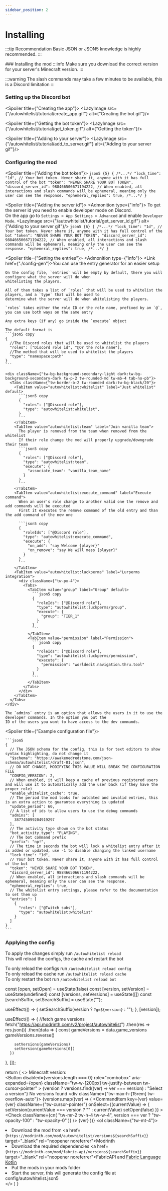 ```yaml
---
sidebar_position: 2
---
```



# Installing

:::tip Recommendation
  Basic JSON or JSON5 knowledge is highly recommended.
:::

<Steps>
  ### Installing the mod
  :::info
  Make sure you download the correct version for your server's Minecraft version.
  :::

  [//]: # (Dropdown to select a minecraft version)
  <VersionPicker/>

  :::warning
  The slash commands may take a few minutes to be available, this is a Discord limitation
  :::

  ### Setting up the Discord bot

  <Spoiler title={"Creating the app"}>
    <LazyImage
      src={"/autowhitelist/tutorial/create_app.gif"}
      alt={"Creating the bot gif"}/>
  </Spoiler>

  <Spoiler title={"Getting the bot token"}>
    <LazyImage src={"/autowhitelist/tutorial/get_token.gif"}
               alt={"Getting the token"}/>
  </Spoiler>

  <Spoiler title={"Adding to your server"}>
    <LazyImage
      src={"/autowhitelist/tutorial/add_to_server.gif"}
      alt={"Adding to your server gif"}/>
  </Spoiler>

  ### Configuring the mod

  <Spoiler title={"Adding the bot token"}>
    ```json5 {5}
    {
      /*...*/
      "lock_time": "1d",
      // Your bot token. Never share it, anyone with it has full control of the bot
      "token": "NEVER SHARE YOUR BOT TOKEN",
      "discord_server_id": 988466506671194222,
      // When enabled, all interactions and slash commands will be ephemeral, meaning only the user can see the response.
      "ephemeral_replies": true,
      /*...*/
    }
    ```
  </Spoiler>

  <Spoiler title={"Adding the server id"}>
    <Admonition type={"info"}>
      To get the server id you need to enable developer mode on Discord.<br/>
      On the app go to&nbsp;`Settings > App Settings > Advanced`&nbsp;and enable&nbsp;`Developer Mode`.
    </Admonition>
    <LazyImage
      src={"/autowhitelist/tutorial/get_server_id.gif"}
      alt={"Adding to your server gif"}/>
    ```json5 {6}
    {
      /*...*/
      "lock_time": "1d",
      // Your bot token. Never share it, anyone with it has full control of the bot
      "token": "NEVER SHARE YOUR BOT TOKEN",
      "discord_server_id": 988466506671194222,
      // When enabled, all interactions and slash commands will be ephemeral, meaning only the user can see the response.
      "ephemeral_replies": true,
      /*...*/
    }
    ```
  </Spoiler>

  <Spoiler title={"Setting the entries"}>
    <Admonition type={"info"}>
      <Link href={"./config-gen"}>You can use the entry generator for an easier setup</Link>
    </Admonition>

    On the config file, `entries` will be empty by default, there you will configure what the server will do when
    whitelisting the players.

    All of them takes a list of `roles` that will be used to whitelist the players, and a `type` that will be used to
    determine what the server will do when whitelisting the players.

    `roles` takes either the role ID or the role name, prefixed by an `@`, you can use both ways on the same entry

    Any extra keys (if any) go inside the `execute` object

    The default format is
    ```json5 copy
    {
      //The Discord roles that will be used to whitelist the players
      "roles": ["Discord role id", "@Or the role name"],
      //The method that will be used to whitelist the players
      "type": "namespace:path"
    }
    ```

    <div className={"tw-bg-background-secondary-light dark:tw-bg-background-secondary-dark tw-p-2 tw-rounded-md tw-mb-4 tab-no-pb"}>
      <Tabs className={"tw-border-b-2 tw-rounded dark:tw-bg-black/20"}>
        <TabItem value="autowhitelist:whitelist" label="Just whitelist" default>
          ```json5 copy
          {
            "roles": ["@Discord role"],
            "type": "autowhitelist:whitelist",
          }
          ```
        </TabItem>
        <TabItem value="autowhitelist:team" label="Join vanilla team">
          The player is removed from the team when removed from the whitelist
          If their role change the mod will properly upgrade/downgrade their team
          ```json5 copy
          {
            "roles": ["@Discord role"],
            "type": "autowhitelist:team",
            "execute": {
              "associate_team": "vanilla_team_name"
            }
          }
          ```
        </TabItem>
        <TabItem value="autowhitelist:execute_command" label="Execute command">
          When an user's role change to another valid one the remove and add commands will be executed
          First it executes the remove command of the old entry and than the add command of the new one

          ```json5 copy
          {
            "roleIds": ["@Discord role"],
            "type": "autowhitelist:execute_command",
            "execute": {
              "on_add": "say Welcome {player}"
              "on_remove": "say We will mess {player}"
            }
          }
          ```
        </TabItem>
        <TabItem value="autowhitelist:luckperms" label="Lurperms integration">
          <div className={"tw-px-4"}>
            <Tabs>
              <TabItem value="group" label="Group" default>
                ```json5 copy
                {
                  "roleIds": ["@Discord role"],
                  "type": "autowhitelist:luckperms/group",
                  "execute": {
                    "group": "TIER_1"
                  }
                }
                ```
              </TabItem>
              <TabItem value="permission" label="Permission">
                ```json5 copy
                {
                  "roleIds": ["@Discord role"],
                  "type": "autowhitelist:luckperms/permission",
                  "execute": {
                    "permission": "worldedit.navigation.thru.tool"
                  }
                }
                ```
              </TabItem>
            </Tabs>
          </div>
        </TabItem>
      </Tabs>
    </div>

    The `admins` entry is an option that allows the users in it to use the developer commands. In the option you put the
    ID of the users you want to have access to the dev commands.
  </Spoiler>

  <Spoiler title={"Example configuration file"}>

    ```json5
    {
      // The JSON schema for the config, this is for text editors to show syntax highlighting, do not change it
      "$schema": "https://awakenedredstone.com/json-schema/autowhitelist/draft-01.json",
      // DO NOT CHANGE, MODIFYING THIS VALUE WILL BREAK THE CONFIGURATION FILE
      "CONFIG_VERSION": 2,
      // When enabled, it will keep a cache of previous registered users and will use it to automatically add the user back (if they have the proper role)
      "enable_whitelist_cache": true,
      // The period the mod looks for outdated and invalid entries, this is an extra action to guarantee everything is updated
      "update_period": 60,
      // A list of ids to allow users to use the debug commands
      "admins": [
        387745099204919297
      ],
      // The activity type shown on the bot status
      "bot_activity_type": "PLAYING",
      // The bot command prefix
      "prefix": "np!",
      // The time in seconds the bot will lock a whitelist entry after it is added or updated, use -1 to disable changing the linked username
      "lock_time": "1d",
      // Your bot token. Never share it, anyone with it has full control of the bot
      "token": "NEVER SHARE YOUR BOT TOKEN",
      "discord_server_id": 988466506671194222,
      // When enabled, all interactions and slash commands will be ephemeral, meaning only the user can see the response.
      "ephemeral_replies": true,
      // The whitelist entry settings, please refer to the documentation to set them up
      "entries": [
        {
          "roles": ["@Twitch subs"],
          "type": "autowhitelist:whitelist"
        }
      ]
    }
    ```
  </Spoiler>
  
  ### Applying the config
  
  To apply the changes simply run `/autowhitelist reload`  
  This will reload the configs, the cache and restart the bot
  
  To only reload the configs run `/autowhitelist reload config`  
  To only reload the cache run `/autowhitelist reload cache`  
  To only restart the bot run `/autowhitelist reload bot`

</Steps>

  const [open, setOpen] = useState(false)
  const [version, setVersion] = useState(undefined)
  const [versions, setVersions] = useState([])
  const [searchSuffix, setSearchSuffix] = useState("");

  useEffect(() => {
    setSearchSuffix(version ? `?g=${version}` : "");
  }, [version]);

  useEffect(() => {
    //fetch game versions
    fetch("https://api.modrinth.com/v2/project/autowhitelist")
      .then(res => res.json())
      .then(data => {
        const gameVersions = data.game_versions
        gameVersions.reverse()

        setVersions(gameVersions)
        setVersion(gameVersions[0])
      })
  }, []);

  return (
    <>
      Minecraft version:
      <br/>
      <Popover open={open} onOpenChange={setOpen}>
        <PopoverTrigger asChild>
          <Button
            disabled={versions.length === 0}
            role="combobox"
            aria-expanded={open}
            className="tw-w-[200px] tw-justify-between tw-cursor-pointer"
          >
            {version
              ? versions.find((ver) => ver === version)
              : "Select a version"}
            <ChevronsUpDown className="tw-ml-2 tw-h-4 w-4 tw-shrink-0 tw-opacity-50" />
          </Button>
        </PopoverTrigger>
        <PopoverContent className="tw-w-[200px] p-0">
          <Command>
            <CommandInput placeholder="Search version..." />
            <CommandEmpty>No versions found</CommandEmpty>
            <CommandGroup>
              <div className={"tw-max-h-[15rem] tw-overflow-auto"}>
                {versions.map((ver) => (
                  <CommandItem
                    key={ver}
                    value={ver}
                    className={"tw-cursor-pointer"}
                    onSelect={(currentValue) => {
                      setVersion(currentValue === version ? "" : currentValue)
                      setOpen(false)
                    }}
                  >
                    <Check
                      className={cn(
                        "tw-mr-2 tw-h-4 tw-w-4",
                        version === ver ? "tw-opacity-100" : "tw-opacity-0"
                      )}
                    />
                    {ver}
                  </CommandItem>
                ))}
              </div>
            </CommandGroup>
          </Command>
        </PopoverContent>
      </Popover>
      <ol className={"tw-mt-4"}>
        <li>Download the mod from <a href={`https://modrinth.com/mod/autowhitelist/versions${searchSuffix}`} target="_blank" rel="noopener noreferrer">Modrinth</a></li>
        <li>Download the required dependencies <a href={`https://modrinth.com/mod/fabric-api/versions${searchSuffix}`} target="_blank" rel="noopener noreferrer">FabricAPI</a> and <a href="https://modrinth.com/mod/fabric-language-kotlin/versions" target="_blank" rel="noopener noreferrer">Fabric Language Kotlin</a></li>
        <li>Put the mods in your <CodeInline>mods</CodeInline> folder</li>
        <li>Start the server, this will generate the config file at <CodeInline>config/autowhitelist.json5</CodeInline></li>
      </ol>
    </>
  )
}
